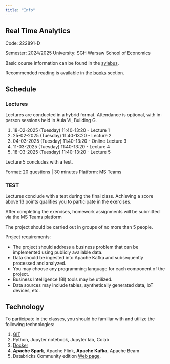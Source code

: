 ```yaml
---
title: "Info"
---
```


## Real Time Analytics 

Code: 222891-D

Semester: 2024/2025
University: SGH Warsaw School of Economics

Basic course information can be found in the [sylabus](/sylabus).

Recommended reading is available in the [books](/books) section.


## Schedule

### Lectures
Lectures are conducted in a hybrid format. 
Attendance is optional, with in-person sessions held in Aula VI, Building G.

1. 18-02-2025 (Tuesday) 11:40-13:20 - Lecture 1
2. 25-02-2025 (Tuesday) 11:40-13:20 - Lecture 2
3. 04-03-2025 (Tuesday) 11:40-13:20 - Online Lecture 3
4. 11-03-2025 (Tuesday) 11:40-13:20 - Lecture 4
5. 18-03-2025 (Tuesday) 11:40-13:20 - Lecture 5


Lecture 5 concludes with a test.

Format: 20 questions | 30 minutes
Platform: MS Teams


### TEST

Lectures conclude with a test during the final class. 
Achieving a score above 13 points qualifies you to participate in the exercises.

After completing the exercises, homework assignments will be submitted via the MS Teams platform

The project should be carried out in groups of no more than 5 people.

Project requirements:

- The project should address a business problem that can be implemented using publicly available data.
- Data should be ingested into Apache Kafka and subsequently processed and analyzed.
- You may choose any programming language for each component of the project.
- Business Intelligence (BI) tools may be utilized.
- Data sources may include tables, synthetically generated data, IoT devices, etc.

## Technology

To participate in the classes, you should be familiar with and utilize the following technologies:

1. [GIT](https://sebkaz-teaching.github.io/RTA_2023EN/info/) 
2. Python, Jupyter notebook, Jupyter lab, Colab
3. [Docker](https://sebkaz-teaching.github.io/RTA_2023EN/info/)
4. **Apache Spark**, Apache Flink, **Apache Kafka**, Apache Beam
5. Databricks Community edition [Web page](https://community.cloud.databricks.com/login.html).